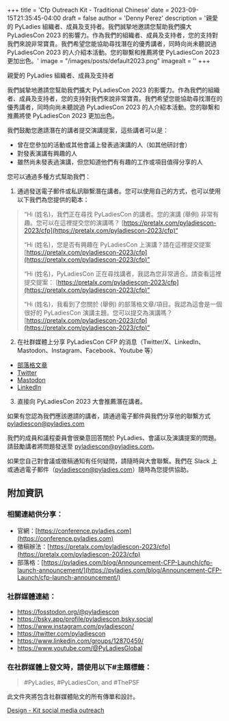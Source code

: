 +++
title = 'Cfp Outreach Kit - Traditional Chinese'
date = 2023-09-15T21:35:45-04:00
draft = false
author = 'Denny Perez'
description = '親愛的 PyLadies 組織者、成員及支持者。我們誠摯地邀請您幫助我們擴大 PyLadiesCon 2023 的影響力。作為我們的組織者、成員及支持者，您的支持對我們來說非常寶貴。我們希望您能協助尋找潛在的優秀講者，同時向尚未聽說過 PyLadiesCon 2023 的人介紹本活動。您的聯繫和推薦將使 PyLadiesCon 2023 更加出色。'
image = "/images/posts/default2023.png"
imagealt = ''
+++

親愛的 PyLadies 組織者、成員及支持者

我們誠摯地邀請您幫助我們擴大 PyLadiesCon 2023 的影響力。作為我們的組織者、成員及支持者，您的支持對我們來說非常寶貴。我們希望您能協助尋找潛在的優秀講者，同時向尚未聽說過 PyLadiesCon 2023 的人介紹本活動。您的聯繫和推薦將使 PyLadiesCon 2023 更加出色。

我們鼓勵您邀請潛在的講者提交演講提案，這些講者可以是：

- 曾在您參加的活動或其他會議上發表過演講的人（如其他研討會）
- 對發表演講有興趣的人
- 雖然尚未發表過演講，但您知道他們有有趣的工作或項目值得分享的人

您可以通過多種方式幫助我們：

1. 通過發送電子郵件或私訊聯繫潛在講者。您可以使用自己的方式，也可以使用以下我們為您提供的範本：

> “Hi (姓名)，我們正在尋找 PyLadiesCon 的講者。您的演講 (舉例) 非常有趣。您可以在這裡提交您的演講嗎？
> [https://pretalx.com/pyladiescon-2023/cfp](https://pretalx.com/pyladiescon-2023/cfp)“
>
> “Hi (姓名)，您是否有興趣在 PyLadiesCon 上演講？請在這裡提交提案
> [https://pretalx.com/pyladiescon-2023/cfp](https://pretalx.com/pyladiescon-2023/cfp)”
>
> “Hi (姓名)，PyLadiesCon 正在尋找講者，我認為您非常適合。請查看這裡提交提案：
> [https://pretalx.com/pyladiescon-2023/cfp](https://pretalx.com/pyladiescon-2023/cfp)”
>
> “Hi (姓名)，我看到了您關於 (舉例) 的部落格文章/項目。我認為這會是一個很好的 PyLadiesCon 演講主題。您可以提交為演講嗎？
> [https://pretalx.com/pyladiescon-2023/cfp](https://pretalx.com/pyladiescon-2023/cfp)”

2. 在社群媒體上分享 PyLadiesCon CFP 的消息（Twitter/X、LinkedIn、Mastodon、Instagram、Facebook、Youtube 等）

- [部落格文章](https://pyladies.com/blog/Announcement-CFP-Launch/cfp-launch-announcement/)
- [Twitter](https://twitter.com/pyladiescon/status/1689681818591666177)
- [Mastodon](https://fosstodon.org/@pyladiescon/110866389133560784)
- [LinkedIn](https://www.linkedin.com/feed/update/urn:li:activity:7095449927098478592?utm_source=share&utm_medium=member_desktop)

3. 直接向 PyLadiesCon 2023 大會推薦潛在講者。

如果有您認為我們應該邀請的講者，請通過電子郵件與我們分享他的聯繫方式 [pyladiescon@pyladies.com](mailto:pyladiescon@pyladies.com)

我們的成員和議程委員會很樂意回答關於 PyLadies、會議以及演講提案的問題。請鼓勵講者將問題發送至 [pyladiescon@pyladies.com](mailto:pyladiescon@pyladies.com)。

如果您自己對會議或徵稿通知有任何疑問，請隨時與大會聯繫。我們在 Slack 上或通過電子郵件（[pyladiescon@pyladies.com](mailto:pyladiescon@pyladies.com)）隨時為您提供協助。

## 附加資訊

### 相關連結供分享：

* 官網：[https://conference.pyladies.com](https://conference.pyladies.com)
* 徵稿辦法：[https://pretalx.com/pyladiescon-2023/cfp](https://pretalx.com/pyladiescon-2023/cfp)
* 部落格：[https://pyladies.com/blog/Announcement-CFP-Launch/cfp-launch-announcement/](https://pyladies.com/blog/Announcement-CFP-Launch/cfp-launch-announcement/)

### 社群媒體連結：

- https://fosstodon.org/@pyladiescon
- https://bsky.app/profile/pyladiescon.bsky.social
- https://www.instagram.com/pyladiescon/
- https://twitter.com/pyladiescon
- https://www.linkedin.com/groups/12870459/
- https://www.youtube.com/@PyLadiesGlobal

### 在社群媒體上發文時，請使用以下#主題標籤：

> \#PyLadies, \#PyLadiesCon, and \#ThePSF

此文件夾將包含社群媒體貼文的所有傳單和設計。

[Design - Kit social media outreach](https://drive.google.com/drive/folders/1z6mkV1lp4pdxej3c3btlpwBaVLIwALPU?usp=sharing)
